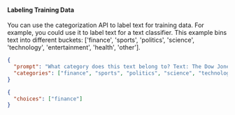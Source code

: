 #### Labeling Training Data
You can use the categorization API to label text for training data. For example, you could use it to label text for a text classifier. This example bins text into different buckets: ['finance', 'sports', 'politics', 'science', 'technology', 'entertainment', 'health', 'other'].
```json
{
  "prompt": "What category does this text belong to? Text: The Dow Jones Industrial Average fell 200 points on Monday.",
  "categories": ["finance", "sports", "politics", "science", "technology", "entertainment", "health", "other"]
}
```
```json
{
  "choices": ["finance"]
}
```